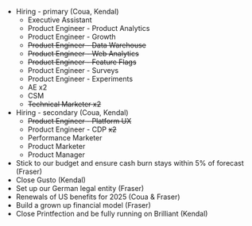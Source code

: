 - Hiring - primary (Coua, Kendal)
  - Executive Assistant
  - Product Engineer - Product Analytics 
  - Product Engineer - Growth
  - ~~Product Engineer - Data Warehouse~~
  - ~~Product Engineer - Web Analytics~~
  - ~~Product Engineer - Feature Flags~~
  - Product Engineer - Surveys
  - Product Engineer - Experiments
  - AE x2
  - CSM
  - ~~Technical Marketer x2~~
- Hiring - secondary (Coua, Kendal)
  - ~~Product Engineer - Platform UX~~
  - Product Engineer - CDP ~~x2~~
  - Performance Marketer
  - Product Marketer
  - Product Manager
- Stick to our budget and ensure cash burn stays within 5% of forecast (Fraser)
- Close Gusto (Kendal) 
- Set up our German legal entity (Fraser)
- Renewals of US benefits for 2025 (Coua & Fraser)
- Build a grown up financial model (Fraser)
- Close Printfection and be fully running on Brilliant (Kendal)
